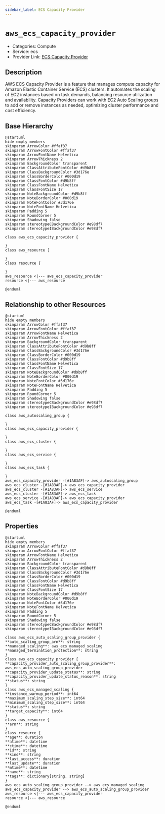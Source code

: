 ```yaml
---
sidebar_label: ECS Capacity Provider
---
```


# `aws_ecs_capacity_provider`

- Categories: Compute
- Service: ecs
- Provider Link: [ECS Capacity Provider](https://docs.aws.amazon.com/AmazonECS/latest/developerguide/cluster-capacity-providers.html)

## Description

AWS ECS Capacity Provider is a feature that manages compute capacity for Amazon Elastic Container Service (ECS) clusters. It automates the scaling of EC2 instances based on task demands, balancing resource utilization and availability. Capacity Providers can work with EC2 Auto Scaling groups to add or remove instances as needed, optimizing cluster performance and cost efficiency.

## Base Hierarchy

<ZoomPanPinch>

```kroki imgType="plantuml" imgAlt="Hierarchy of ECS Capacity Provider"
@startuml
hide empty members
skinparam ArrowColor #ffaf37
skinparam ArrowFontColor #ffaf37
skinparam ArrowFontName Helvetica
skinparam ArrowThickness 2
skinparam BackgroundColor transparent
skinparam ClassAttributeFontColor #d9b8ff
skinparam ClassBackgroundColor #3d176e
skinparam ClassBorderColor #000d19
skinparam ClassFontColor #d9b8ff
skinparam ClassFontName Helvetica
skinparam ClassFontSize 17
skinparam NoteBackgroundColor #d9b8ff
skinparam NoteBorderColor #000d19
skinparam NoteFontColor #3d176e
skinparam NoteFontName Helvetica
skinparam Padding 5
skinparam RoundCorner 5
skinparam Shadowing false
skinparam stereotypeCBackgroundColor #e98df7
skinparam stereotypeIBackgroundColor #e98df7

class aws_ecs_capacity_provider {

}
class aws_resource {

}
class resource {

}
aws_resource <|--- aws_ecs_capacity_provider
resource <|--- aws_resource

@enduml
```

</ZoomPanPinch>

## Relationship to other Resources

<ZoomPanPinch>

```kroki imgType="plantuml" imgAlt="Diagram of ECS Capacity Provider resource relationships"
@startuml
hide empty members
skinparam ArrowColor #ffaf37
skinparam ArrowFontColor #ffaf37
skinparam ArrowFontName Helvetica
skinparam ArrowThickness 2
skinparam BackgroundColor transparent
skinparam ClassAttributeFontColor #d9b8ff
skinparam ClassBackgroundColor #3d176e
skinparam ClassBorderColor #000d19
skinparam ClassFontColor #d9b8ff
skinparam ClassFontName Helvetica
skinparam ClassFontSize 17
skinparam NoteBackgroundColor #d9b8ff
skinparam NoteBorderColor #000d19
skinparam NoteFontColor #3d176e
skinparam NoteFontName Helvetica
skinparam Padding 5
skinparam RoundCorner 5
skinparam Shadowing false
skinparam stereotypeCBackgroundColor #e98df7
skinparam stereotypeIBackgroundColor #e98df7

class aws_autoscaling_group {

}
class aws_ecs_capacity_provider {

}
class aws_ecs_cluster {

}
class aws_ecs_service {

}
class aws_ecs_task {

}
aws_ecs_capacity_provider -[#1A83AF]-> aws_autoscaling_group
aws_ecs_cluster -[#1A83AF]-> aws_ecs_capacity_provider
aws_ecs_cluster -[#1A83AF]-> aws_ecs_service
aws_ecs_cluster -[#1A83AF]-> aws_ecs_task
aws_ecs_service -[#1A83AF]-> aws_ecs_capacity_provider
aws_ecs_task -[#1A83AF]-> aws_ecs_capacity_provider

@enduml
```

</ZoomPanPinch>

## Properties

<ZoomPanPinch>

```kroki imgType="plantuml" imgAlt="Diagram of ECS Capacity Provider data model"
@startuml
hide empty members
skinparam ArrowColor #ffaf37
skinparam ArrowFontColor #ffaf37
skinparam ArrowFontName Helvetica
skinparam ArrowThickness 2
skinparam BackgroundColor transparent
skinparam ClassAttributeFontColor #d9b8ff
skinparam ClassBackgroundColor #3d176e
skinparam ClassBorderColor #000d19
skinparam ClassFontColor #d9b8ff
skinparam ClassFontName Helvetica
skinparam ClassFontSize 17
skinparam NoteBackgroundColor #d9b8ff
skinparam NoteBorderColor #000d19
skinparam NoteFontColor #3d176e
skinparam NoteFontName Helvetica
skinparam Padding 5
skinparam RoundCorner 5
skinparam Shadowing false
skinparam stereotypeCBackgroundColor #e98df7
skinparam stereotypeIBackgroundColor #e98df7

class aws_ecs_auto_scaling_group_provider {
**auto_scaling_group_arn**: string
**managed_scaling**: aws_ecs_managed_scaling
**managed_termination_protection**: string
}
class aws_ecs_capacity_provider {
**capacity_provider_auto_scaling_group_provider**: aws_ecs_auto_scaling_group_provider
**capacity_provider_update_status**: string
**capacity_provider_update_status_reason**: string
**status**: string
}
class aws_ecs_managed_scaling {
**instance_warmup_period**: int64
**maximum_scaling_step_size**: int64
**minimum_scaling_step_size**: int64
**status**: string
**target_capacity**: int64
}
class aws_resource {
**arn**: string
}
class resource {
**age**: duration
**atime**: datetime
**ctime**: datetime
**id**: string
**kind**: string
**last_access**: duration
**last_update**: duration
**mtime**: datetime
**name**: string
**tags**: dictionary[string, string]
}
aws_ecs_auto_scaling_group_provider --> aws_ecs_managed_scaling
aws_ecs_capacity_provider --> aws_ecs_auto_scaling_group_provider
aws_resource <|--- aws_ecs_capacity_provider
resource <|--- aws_resource

@enduml
```

</ZoomPanPinch>

